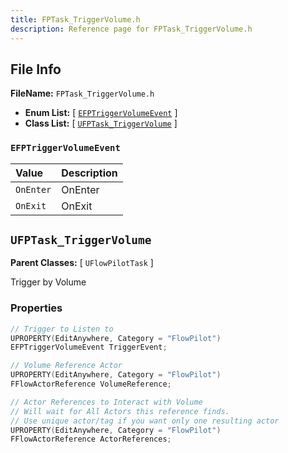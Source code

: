```yaml
---
title: FPTask_TriggerVolume.h
description: Reference page for FPTask_TriggerVolume.h
---
```


## File Info

__FileName:__ `FPTask_TriggerVolume.h`
- __Enum List:__ 
[ [`EFPTriggerVolumeEvent`](#efptriggervolumeevent) ]
- __Class List:__ 
[ [`UFPTask_TriggerVolume`](#ufptask_triggervolume) ]


### `EFPTriggerVolumeEvent` 


| Value | Description | 
| :-- | :-- | 
| `OnEnter` | OnEnter | 
| `OnExit` | OnExit | 



## `UFPTask_TriggerVolume` 


__Parent Classes:__
[ `UFlowPilotTask` ]

 
Trigger by Volume 

### Properties

```cpp
// Trigger to Listen to 
UPROPERTY(EditAnywhere, Category = "FlowPilot")
EFPTriggerVolumeEvent TriggerEvent;

// Volume Reference Actor 
UPROPERTY(EditAnywhere, Category = "FlowPilot")
FFlowActorReference VolumeReference;

// Actor References to Interact with Volume 
// Will wait for All Actors this reference finds. 
// Use unique actor/tag if you want only one resulting actor 
UPROPERTY(EditAnywhere, Category = "FlowPilot")
FFlowActorReference ActorReferences;

```
